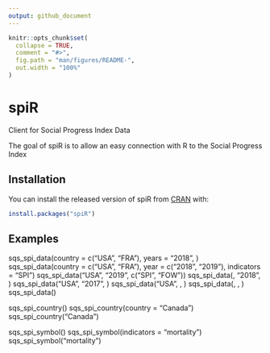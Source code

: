 ```yaml
---
output: github_document
---
```


<!-- README.md is generated from README.Rmd. Please edit that file -->

```r
knitr::opts_chunk$set(
  collapse = TRUE,
  comment = "#>",
  fig.path = "man/figures/README-",
  out.width = "100%"
)
```

# spiR

Client for Social Progress Index Data

<!-- badges: start -->
<!-- badges: end -->

The goal of spiR is to allow an easy connection with R to the Social Progress Index

## Installation

You can install the released version of spiR from [CRAN](https://CRAN.R-project.org) with:

```r
install.packages("spiR")
```


## Examples


sqs_spi_data(country = c("USA", "FRA"), years = "2018", )
sqs_spi_data(country = c("USA", "FRA"), year = c("2018", "2019"), indicators = "SPI")
sqs_spi_data("USA", "2019", c("SPI", "FOW"))
sqs_spi_data(, "2018", )
sqs_spi_data("USA", "2017", )
sqs_spi_data("USA", , )
sqs_spi_data(, , )
sqs_spi_data()

sqs_spi_country()
sqs_spi_country(country = "Canada")
sqs_spi_country("Canada")

sqs_spi_symbol()
sqs_spi_symbol(indicators = "mortality")
sqs_spi_symbol("mortality")

